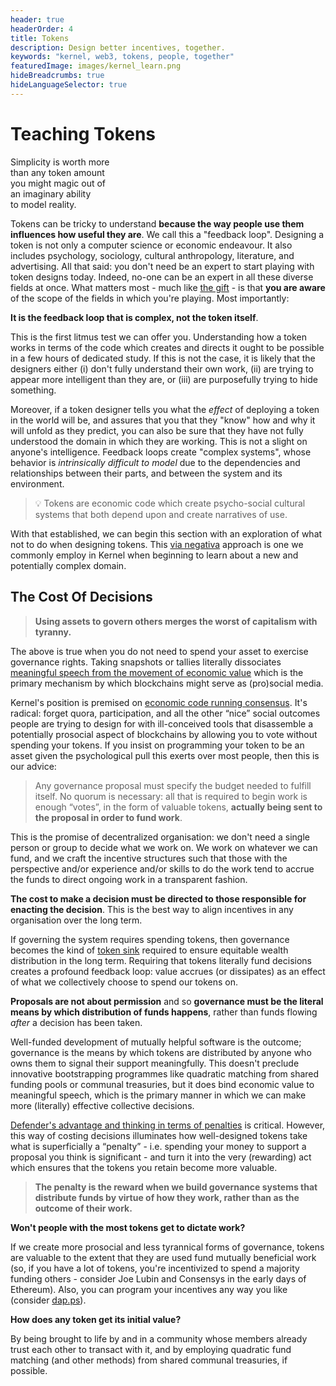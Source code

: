```yaml
---
header: true
headerOrder: 4
title: Tokens
description: Design better incentives, together.
keywords: "kernel, web3, tokens, people, together"
featuredImage: images/kernel_learn.png
hideBreadcrumbs: true
hideLanguageSelector: true
---
```


# Teaching Tokens

<InfoBlock>

<Box>

Simplicity is worth more  
than any token amount  
you might magic out of  
an imaginary ability  
to model reality.  
  
</Box>

</InfoBlock>

Tokens can be tricky to understand **because the way people use them influences how useful they are**. We call this a "feedback loop". Designing a token is not only a computer science or economic endeavour. It also includes psychology, sociology, cultural anthropology, literature, and advertising. All that said: you don't need be an expert to start playing with token designs today. Indeed, no-one can be an expert in all these diverse fields at once. What matters most - much like [the gift](/learn/module-7/the-gift/#what-can-we-do-with-all-this) - is that **you are aware** of the scope of the fields in which you're playing. Most importantly:

<InfoBlock>

**It is the feedback loop that is complex, not the token itself**. 

</InfoBlock>

This is the first litmus test we can offer you. Understanding how a token works in terms of the code which creates and directs it ought to be possible in a few hours of dedicated study. If this is not the case, it is likely that the designers either (i) don't fully understand their own work, (ii) are trying to appear more intelligent than they are, or (iii) are purposefully trying to hide something.

Moreover, if a token designer tells you what the _effect_ of deploying a token in the world will be, and assures that you that they "know" how and why it will unfold as they predict, you can also be sure that they have not fully understood the domain in which they are working. This is not a slight on anyone's intelligence. Feedback loops create "complex systems", whose behavior is _intrinsically difficult to model_ due to the dependencies and relationships between their parts, and between the system and its environment.

> 💡 Tokens are economic code which create psycho-social cultural systems that both depend upon and create narratives of use.

With that established, we can begin this section with an exploration of what not to do when designing tokens. This [via negativa](/learn/module-1/value) approach is one we commonly employ in Kernel when beginning to learn about a new and potentially complex domain.

## The Cost Of Decisions

> **Using assets to govern others merges the worst of capitalism with tyranny.**

The above is true when you do not need to spend your asset to exercise governance rights. Taking snapshots or tallies literally dissociates [meaningful speech from the movement of economic value](/learn/module-2/money-speech/) which is the primary mechanism by which blockchains might serve as (pro)social media.

Kernel's position is premised on [economic code running consensus](/learn/module-4/consensus/#funded-code-running-consensus). It's radical: forget quora, participation, and all the other “nice” social outcomes people are trying to design for with ill-conceived tools that disassemble a potentially prosocial aspect of blockchains by allowing you to vote without spending your tokens. If you insist on programming your token to be an asset given the psychological pull this exerts over most people, then this is our advice:

> Any governance proposal must specify the budget needed to fulfill itself. No quorum is necessary: all that is required to begin work is enough “votes”, in the form of valuable tokens, **actually being sent to the proposal in order to fund work**.

This is the promise of decentralized organisation: we don't need a single person or group to decide what we work on. We work on whatever we can fund, and we craft the incentive structures such that those with the perspective and/or experience and/or skills to do the work tend to accrue the funds to direct ongoing work in a transparent fashion. 

**The cost to make a decision must be directed to those responsible for enacting the decision**. This is the best way to align incentives in any organisation over the long term.

If governing the system requires spending tokens, then governance becomes the kind of [token sink](https://vitalik.ca/general/2017/10/17/moe.html) required to ensure equitable wealth distribution in the long term. Requiring that tokens literally fund decisions creates a profound feedback loop: value accrues (or dissipates) as an effect of what we collectively choose to spend our tokens on.

**Proposals are not about permission** and so **governance must be the literal means by which distribution of funds happens**, rather than funds flowing _after_ a decision has been taken. 

Well-funded development of mutually helpful software is the outcome; governance is the means by which tokens are distributed by anyone who owns them to signal their support meaningfully. This doesn't preclude innovative bootstrapping programmes like quadratic matching from shared funding pools or communal treasuries, but it does bind economic value to meaningful speech, which is the primary manner in which we can make more (literally) effective collective decisions.

[Defender's advantage and thinking in terms of penalties](/learn/module-6/serenity/#a-defenders-game) is critical. However, this way of costing decisions illuminates how well-designed tokens take what is superficially a “penalty” - i.e. spending your money to support a proposal you think is significant - and turn it into the very (rewarding) act which ensures that the tokens you retain become more valuable. 

> **The penalty is the reward when we build governance systems that distribute funds by virtue of how they work, rather than as the outcome of their work.**

<Accordion>

**Won't people with the most tokens get to dictate work?**

If we create more prosocial and less tyrannical forms of governance, tokens are valuable to the extent that they are used fund mutually beneficial work (so, if you have a lot of tokens, you're incentivized to spend a majority funding others - consider Joe Lubin and Consensys in the early days of Ethereum). Also, you can program your incentives any way you like (consider [dap.ps](/tokens/token-studies/dap-ps/)). 

</Accordion>

<Accordion>

**How does any token get its initial value?**

By being brought to life by and in a community whose members already trust each other to transact with it, and by employing quadratic fund matching (and other methods) from shared communal treasuries, if possible.

</Accordion>